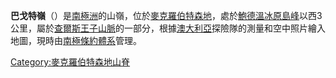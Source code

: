 {{Coord|70|19|S|64|19|E||display=title}}

'''巴戈特嶺'''（{{lang-en|Baggott Ridge}}）是[[南極洲|南極洲]]的山嶺，位於[[麥克羅伯特森地|麥克羅伯特森地]]，處於[[鮑德溫冰原島峰|鮑德溫冰原島峰]]以西3公里，屬於[[查爾斯王子山脈|查爾斯王子山脈]]的一部分，根據[[澳大利亞|澳大利亞]]探險隊的測量和空中照片繪入地圖，現時由[[南極條約體系|南極條約體系]]管理。

{{DEFAULTSORT:Baggott Ridge}}
[[Category:麥克羅伯特森地山脊|Category:麥克羅伯特森地山脊]]


{{MacRobertsonLand-geo-stub}}